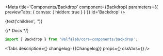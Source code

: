 

<Meta
    title='Components/Backdrop'
    component={Backdrop}
    parameters={{ previewTabs: { canvas: { hidden: true } } }}
    id='Backdrop'
/>

<Story name='Backdrop'>
    <Backdrop
        open={boolean('open', false)}
        invisible={boolean('invisible', false)}
        unmountOnExit={boolean('unmountOnExit', false)}
    >
        {text('children', '')}
    </Backdrop>
</Story>

{/* Docs */}

<ComponentHeader
    name='Backdrop'
    version={packageJson.version}
    package='@alfalab/core-components/backdrop'
/>

```jsx
import { Backdrop } from '@alfalab/core-components/backdrop';
```

<Tabs
    description={<Description />}
    changelog={<Markdown>{Changelog}</Markdown>}
    props={<ArgsTable of={BackdropTS} />}
    cssVars={<CssVars css={styles} />}
/>

